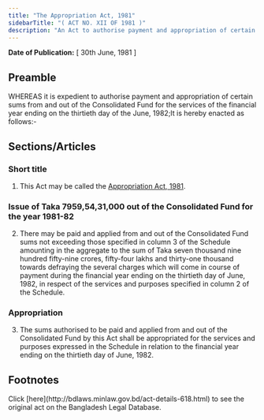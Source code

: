 ```yaml
---
title: "The Appropriation Act, 1981"
sidebarTitle: "( ACT NO. XII OF 1981 )"
description: "An Act to authorise payment and appropriation of certain sums from and out of the Consolidated Fund for the services of the financial year ending on the thirtieth day of June, 1982."
---
```


**Date of Publication:** [ 30th June, 1981 ]

## Preamble

WHEREAS it is expedient to authorise payment and appropriation of certain sums from and out of the Consolidated Fund for the services of the financial year ending on the thirtieth day of the June, 1982;It is hereby enacted as follows:-

## Sections/Articles

### Short title

1. This Act may be called the [Appropriation Act, 1981](/act-618.html "Appropriation Act, 1981").

### Issue of Taka 7959,54,31,000 out of the Consolidated Fund for the year 1981-82

2. There may be paid and applied from and out of the Consolidated Fund sums not exceeding those specified in column 3 of the Schedule amounting in the aggregate to the sum of Taka seven thousand nine hundred fifty-nine crores, fifty-four lakhs and thirty-one thousand towards defraying the several charges which will come in course of payment during the financial year ending on the thirtieth day of June, 1982, in respect of the services and purposes specified in column 2 of the Schedule.

### Appropriation

3. The sums authorised to be paid and applied from and out of the Consolidated Fund by this Act shall be appropriated for the services and purposes expressed in the Schedule in relation to the financial year ending on the thirtieth day of June, 1982.

## Footnotes

<Note>
  Click [here](http://bdlaws.minlaw.gov.bd/act-details-618.html) to see the original act on the Bangladesh Legal Database.
</Note>
